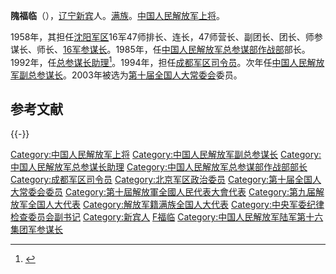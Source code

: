 '''隗福临'''（{{bd|1938年|||catIdx=W}}），[[辽宁省|辽宁]][[新宾满族自治县|新宾]]人。[[满族|满族]]。[[中国人民解放军上将|中国人民解放军上将]]。

1958年，其担任[[沈阳军区|沈阳军区]]16军47师排长、连长，47师营长、副团长、团长、师参谋长、师长、[[中国人民解放军第16集团军|16军]][[参谋长|参谋长]]。1985年，任[[中国人民解放军总参谋部作战部|中国人民解放军总参谋部作战部]]部长。1992年，任[[中国人民解放军总参谋长助理|总参谋长助理]]<ref>{{cite news|title=第16集团军：长白山下的“猛虎”|url=http://mil.news.sina.com.cn/2013-04-17/1334721962.html|accessdate=2014-12-07|newspaper=环球人物杂志}}</ref>。1994年，担任[[成都军区|成都军区]][[司令员|司令员]]。次年任[[中国人民解放军副总参谋长|中国人民解放军副总参谋长]]。2003年被选为[[第十届全国人大常委会|第十届全国人大常委会]]委员。

== 参考文献 ==
{{Reflist}}
{{中国军事人物小作品}}
{{-}}
{{start box}}
{{s-mil|pla}}
{{s-before|[[李九龙|李九龙]]}}
{{s-title|[[中国人民解放军|中国人民解放军]][[成都军区|成都军区]][[司令员|司令员]]|1994年－1995年}}
{{s-after|[[廖锡龙|廖锡龙]]}}
{{s-before|[[李力_(北京)|李力]]}}
{{s-title|[[中国人民解放军总参谋部作战部|中国人民解放军总参谋部作战部]]部长|1985年10月-1992年11月}} 
{{s-after|[[符传荣|符传荣]]<sub>少将</sub>}}
{{end box}}
{{中国人民解放军上将/2000}}
{{DEFAULTSORT:W}}
[[Category:中国人民解放军上将|Category:中国人民解放军上将]]
[[Category:中国人民解放军副总参谋长|Category:中国人民解放军副总参谋长]]
[[Category:中国人民解放军总参谋长助理|Category:中国人民解放军总参谋长助理]]
[[Category:中国人民解放军总参谋部作战部部长|Category:中国人民解放军总参谋部作战部部长]]
[[Category:成都军区司令员|Category:成都军区司令员]]
[[Category:北京军区政治委员|Category:北京军区政治委员]]
[[Category:第十届全国人大常委会委员|Category:第十届全国人大常委会委员]]
[[Category:第十屆解放軍全國人民代表大會代表|Category:第十屆解放軍全國人民代表大會代表]]
[[Category:第九届解放军全国人大代表|Category:第九届解放军全国人大代表]]
[[Category:解放军籍满族全国人大代表|Category:解放军籍满族全国人大代表]]
[[Category:中央军委纪律检查委员会副书记|Category:中央军委纪律检查委员会副书记]]
[[Category:新宾人|Category:新宾人]]
[[Category:隗姓|F福临]]
[[Category:中国人民解放军陆军第十六集团军参谋长|Category:中国人民解放军陆军第十六集团军参谋长]]